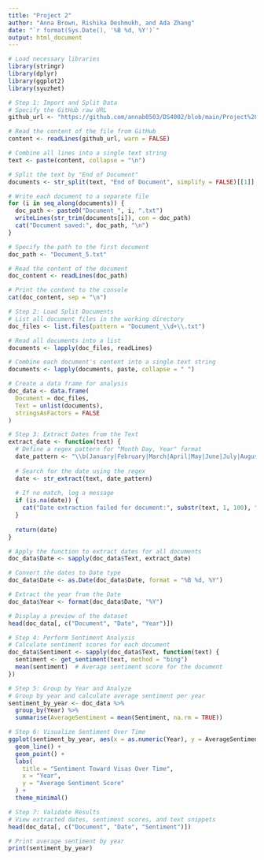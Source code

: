 ```yaml
---
title: "Project 2"
author: "Anna Brown, Rishika Deshmukh, and Ada Zhang"
date: "`r format(Sys.Date(), '%B %d, %Y')`"
output: html_document
---
```


```r
# Load necessary libraries
library(stringr)
library(dplyr)
library(ggplot2)
library(syuzhet)
```

```r
# Step 1: Import and Split Data
# Specify the GitHub raw URL
github_url <- "https://github.com/annab0503/DS4002/blob/main/Project%202/Skilled%20Worker%20Visas.txt?raw=true"

# Read the content of the file from GitHub
content <- readLines(github_url, warn = FALSE)

# Combine all lines into a single text string
text <- paste(content, collapse = "\n")

# Split the text by "End of Document"
documents <- str_split(text, "End of Document", simplify = FALSE)[[1]]

# Write each document to a separate file
for (i in seq_along(documents)) {
  doc_path <- paste0("Document_", i, ".txt")
  writeLines(str_trim(documents[i]), con = doc_path)
  cat("Document saved:", doc_path, "\n")
}
```
```r
# Specify the path to the first document
doc_path <- "Document_5.txt"

# Read the content of the document
doc_content <- readLines(doc_path)

# Print the content to the console
cat(doc_content, sep = "\n")
```

```r
# Step 2: Load Split Documents
# List all document files in the working directory
doc_files <- list.files(pattern = "Document_\\d+\\.txt")

# Read all documents into a list
documents <- lapply(doc_files, readLines)

# Combine each document's content into a single text string
documents <- lapply(documents, paste, collapse = " ")

# Create a data frame for analysis
doc_data <- data.frame(
  Document = doc_files,
  Text = unlist(documents),
  stringsAsFactors = FALSE
)
```

```r
# Step 3: Extract Dates from the Text
extract_date <- function(text) {
  # Define a regex pattern for "Month Day, Year" format
  date_pattern <- "\\b(January|February|March|April|May|June|July|August|September|October|November|December) \\d{1,2}, \\d{4}\\b"
  
  # Search for the date using the regex
  date <- str_extract(text, date_pattern)
  
  # If no match, log a message
  if (is.na(date)) { 
    cat("Date extraction failed for document:", substr(text, 1, 100), "...\n") 
  }
  
  return(date)
}

# Apply the function to extract dates for all documents
doc_data$Date <- sapply(doc_data$Text, extract_date)

# Convert the dates to Date type
doc_data$Date <- as.Date(doc_data$Date, format = "%B %d, %Y")

# Extract the year from the Date
doc_data$Year <- format(doc_data$Date, "%Y")
```
```r
# Display a preview of the dataset
head(doc_data[, c("Document", "Date", "Year")])
```

```r
# Step 4: Perform Sentiment Analysis
# Calculate sentiment scores for each document
doc_data$Sentiment <- sapply(doc_data$Text, function(text) {
  sentiment <- get_sentiment(text, method = "bing")
  mean(sentiment)  # Average sentiment score for the document
})
```

```r
# Step 5: Group by Year and Analyze
# Group by year and calculate average sentiment per year
sentiment_by_year <- doc_data %>%
  group_by(Year) %>%
  summarise(AverageSentiment = mean(Sentiment, na.rm = TRUE))
```

```r
# Step 6: Visualize Sentiment Over Time
ggplot(sentiment_by_year, aes(x = as.numeric(Year), y = AverageSentiment)) +
  geom_line() +
  geom_point() +
  labs(
    title = "Sentiment Toward Visas Over Time",
    x = "Year",
    y = "Average Sentiment Score"
  ) +
  theme_minimal()
```

```r
# Step 7: Validate Results
# View extracted dates, sentiment scores, and text snippets
head(doc_data[, c("Document", "Date", "Sentiment")])

# Print average sentiment by year
print(sentiment_by_year)
```